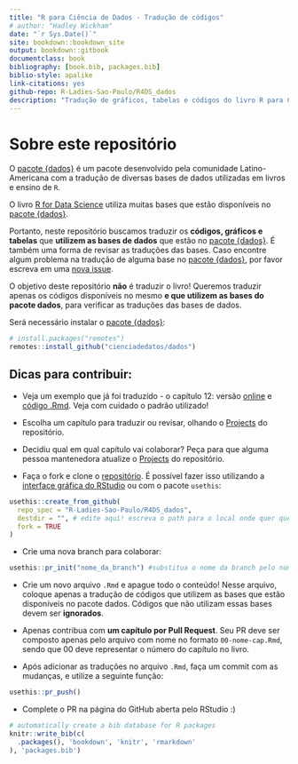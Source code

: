 ```yaml
--- 
title: "R para Ciência de Dados - Tradução de códigos"
# author: "Hadley Wickham"
date: "`r Sys.Date()`"
site: bookdown::bookdown_site
output: bookdown::gitbook
documentclass: book
bibliography: [book.bib, packages.bib]
biblio-style: apalike
link-citations: yes
github-repo: R-Ladies-Sao-Paulo/R4DS_dados
description: "Tradução de gráficos, tabelas e códigos do livro R para Ciência de Dados envolvendo as bases de dados do pacote {dados}"
---
```


# Sobre este repositório

O [pacote {dados}](https://github.com/cienciadedatos/dados) é um pacote desenvolvido pela comunidade Latino-Americana com a tradução de diversas bases de dados utilizadas em livros e ensino de `R`.

O livro [R for Data Science](https://r4ds.had.co.nz/) utiliza muitas bases que estão disponíveis no [pacote {dados}](https://github.com/cienciadedatos/dados).

Portanto, neste repositório buscamos traduzir os __códigos, gráficos e tabelas__ que __utilizem as bases de dados__ que estão no [pacote {dados}](https://github.com/cienciadedatos/dados). É também uma forma de revisar as traduções das bases. Caso encontre algum problema na tradução de alguma base no [pacote {dados}](https://github.com/cienciadedatos/dados), por favor escreva em uma [nova issue](https://github.com/cienciadedatos/dados/issues/new/choose).

O objetivo deste repositório __não__ é traduzir o livro! Queremos traduzir apenas os códigos disponíveis no mesmo __e que utilizem as bases do pacote dados__, para verificar as traduções das bases de dados.


Será necessário instalar o [pacote {dados}](https://github.com/cienciadedatos/dados):

```r
# install.packages("remotes")
remotes::install_github("cienciadedatos/dados")
```


## Dicas para contribuir:

- Veja um exemplo que já foi traduzido - o capítulo 12: versão [online](https://r4ds-dados.netlify.app/tidy-data.html) e [código .Rmd](https://github.com/R-Ladies-Sao-Paulo/R4DS_dados/blob/master/12-tidy-data.Rmd). Veja com cuidado o padrão utilizado!

- Escolha um capítulo para traduzir ou revisar, olhando o [Projects](https://github.com/R-Ladies-Sao-Paulo/R4DS_dados/projects/1) do repositório.

- Decidiu qual em qual capítulo vai colaborar? Peça para que alguma pessoa mantenedora atualize o [Projects](https://github.com/R-Ladies-Sao-Paulo/R4DS_dados/projects/1) do repositório.

- Faça o fork e clone o [repositório](https://github.com/R-Ladies-Sao-Paulo/R4DS_dados/). É possível fazer isso utilizando a [interface gráfica do RStudio](https://r-ladies-sao-paulo.github.io/2020-hacktoberfest/slides/git_rstudio/contribuindo_via_RStudio.html) ou com o pacote `usethis`: 

```r
usethis::create_from_github(
  repo_spec = "R-Ladies-Sao-Paulo/R4DS_dados",
  destdir = "", # edite aqui! escreva o path para o local onde quer que a cópia local seja criada
  fork = TRUE
)
```

- Crie uma nova branch para colaborar:

```r
usethis::pr_init("nome_da_branch") #substitua o nome da branch pelo numero-nome do capítulo!
```

- Crie um novo arquivo `.Rmd` e apague todo o conteúdo! Nesse arquivo, coloque apenas a tradução de códigos que utilizem as bases que estão disponíveis no pacote dados. Códigos que não utilizam essas bases devem ser __ignorados__.

- Apenas contribua com __um capítulo por Pull Request__. Seu PR deve ser composto apenas pelo arquivo com nome no formato `00-nome-cap.Rmd`, sendo que 00 deve representar o número do capítulo no livro.

- Após adicionar as traduções no arquivo `.Rmd`, faça um commit com as mudanças, e utilize a seguinte função:

```r
usethis::pr_push()
```

- Complete o PR na página do GitHub aberta pelo RStudio :)

```r
# automatically create a bib database for R packages
knitr::write_bib(c(
  .packages(), 'bookdown', 'knitr', 'rmarkdown'
), 'packages.bib')
```
